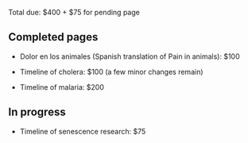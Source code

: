 Total due: $400 + $75 for pending page

== Completed pages ==

* Dolor en los animales (Spanish translation of Pain in animals): $100

* Timeline of cholera: $100 (a few minor changes remain)

* Timeline of malaria: $200

== In progress ==

* Timeline of senescence research: $75

